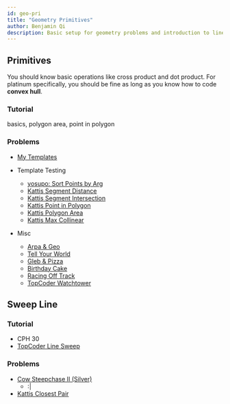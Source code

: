 ```yaml
---
id: geo-pri
title: "Geometry Primitives"
author: Benjamin Qi
description: Basic setup for geometry problems and introduction to line sweep.
---
```


## Primitives

You should know basic operations like cross product and dot product. For platinum specifically, you should be fine as long as you know how to code **convex hull**.

### Tutorial

<resources>
  <resource source="CPC" title="12 - geometry" url="12_geometry">basics, polygon area, point in polygon</resource>
  <resource source="CPH" title="29, 30.1, 30.2 - Geometry, Sweep Line Algorithms"></resource>
  <resource source="TC" title="Basic Geometry Concepts" url="geometry-concepts-basic-concepts"></resource>
  <resource source="CF" title="Point Class" url="blog/entry/48122"></resource>
  <resource source="CF" title="C++ - std::complex" url="blog/entry/22175"></resource>
  <resource source="cp-algo" title="Geometry - Elementary Operations" url="https://cp-algorithms.com/"></resource>
  <resource source="CF" title="vlecomte - Geometry Handbook" url="blog/entry/59129"></resource>
</resources>

### Problems

 - [My Templates](https://github.com/bqi343/USACO/tree/master/Implementations/content/geometry%20(13)/Primitives)

 - Template Testing
   - [yosupo: Sort Points by Arg](https://judge.yosupo.jp/problem/sort_points_by_argument)
   - [Kattis Segment Distance](https://open.kattis.com/problems/segmentdistance)
   - [Kattis Segment Intersection](https://open.kattis.com/problems/segmentintersection)
   - [Kattis Point in Polygon](https://open.kattis.com/problems/pointinpolygon)
   - [Kattis Polygon Area](https://open.kattis.com/problems/polygonarea)
   - [Kattis Max Collinear](https://open.kattis.com/problems/maxcolinear)
 - Misc
   - [Arpa & Geo](http://codeforces.com/problemset/problem/851/B)
   - [Tell Your World](http://codeforces.com/problemset/problem/849/B)
   - [Gleb & Pizza](http://codeforces.com/problemset/problem/842/B)
   - [Birthday Cake](https://open.kattis.com/problems/birthdaycake)
   - [Racing Off Track](https://open.kattis.com/contests/acpc17open/problems/racingofftrack)
   - [TopCoder Watchtower](https://community.topcoder.com/stat?c=problem_statement&pm=2014&rd=4685)

## Sweep Line

### Tutorial

 - CPH 30
 - [TopCoder Line Sweep](https://www.topcoder.com/community/competitive-programming/tutorials/line-sweep-algorithms/)

### Problems

 - [Cow Steepchase II (Silver)](http://www.usaco.org/index.php?page=viewproblem2&cpid=943)
   - :|
 - [Kattis Closest Pair](https://open.kattis.com/problems/closestpair2)
